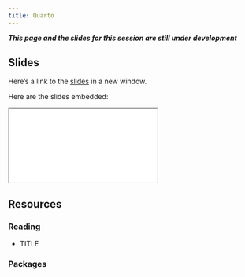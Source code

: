 ```yaml
---
title: Quarto
---
```


***This page and the slides for this session are still under development***

## Slides

Here's a link to the [slides](/slides/01-foundations/06-quarto/index.qmd){target="_blank"} in a new window. 

Here are the slides embedded:

<iframe class="slide-deck ar3x2" src="/slides/01-foundations/06-quarto/index.html" title="Quarto slides">
</iframe>

## Resources

### Reading

- TITLE

  <LINK>


### Packages
